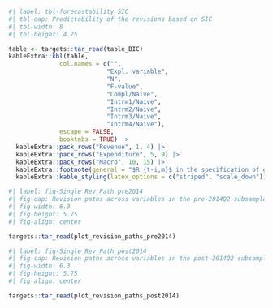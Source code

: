 ```r
#| label: tbl-forecastability_SIC
#| tbl-cap: Predictability of the revisions based on SIC
#| tbl-width: 8
#| tbl-height: 4.75

table <- targets::tar_read(table_BIC)
kableExtra::kbl(table,
              col.names = c("",
                           "Expl. variable",
                           "N",
                           "F-value",
                           "Compl/Naive",
                           "Intrm1/Naive",
                           "Intrm2/Naive",
                           "Intrm3/Naive",
                           "Intrm4/Naive"),
              escape = FALSE,
              booktabs = TRUE) |>
  kableExtra::pack_rows("Revenue", 1, 4) |>
  kableExtra::pack_rows("Expenditure", 5, 9) |>
  kableExtra::pack_rows("Macro", 10, 15) |>
  kableExtra::footnote(general = "$R_{t-i,m}$ in the specification of explanatory variables are past revisions defined by $R_{t-i,m}=\\\\left(x_{t-i,m}^{i+1}-x_{t-i,m}^{1}\\\\right)$, as introduced in the equation of the complete model.", escape=FALSE) |>
  kableExtra::kable_styling(latex_options = c("striped", "scale_down"))

```

```r
#| label: fig-Single_Rev_Path_pre2014
#| fig-cap: Revision paths across variables in the pre-2014Q2 subsample
#| fig-width: 6.3
#| fig-height: 5.75
#| fig-align: center

targets::tar_read(plot_revision_paths_pre2014)
```

```r
#| label: fig-Single_Rev_Path_post2014
#| fig-cap: Revision paths across variables in the post-2014Q2 subsample
#| fig-width: 6.3
#| fig-height: 5.75
#| fig-align: center

targets::tar_read(plot_revision_paths_post2014)
```
